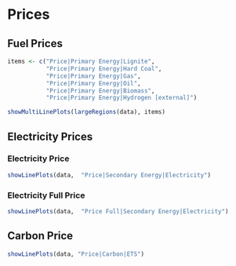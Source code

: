 # Prices

## Fuel Prices

```r
items <- c("Price|Primary Energy|Lignite",
           "Price|Primary Energy|Hard Coal",
           "Price|Primary Energy|Gas",
           "Price|Primary Energy|Oil",
           "Price|Primary Energy|Biomass",
           "Price|Primary Energy|Hydrogen [external]")

showMultiLinePlots(largeRegions(data), items)
```

## Electricity Prices
### Electricity Price

```r
showLinePlots(data,  "Price|Secondary Energy|Electricity")
```

### Electricity Full Price

```r
showLinePlots(data,  "Price Full|Secondary Energy|Electricity")
```

## Carbon Price

```r
showLinePlots(data, "Price|Carbon|ETS")
```


